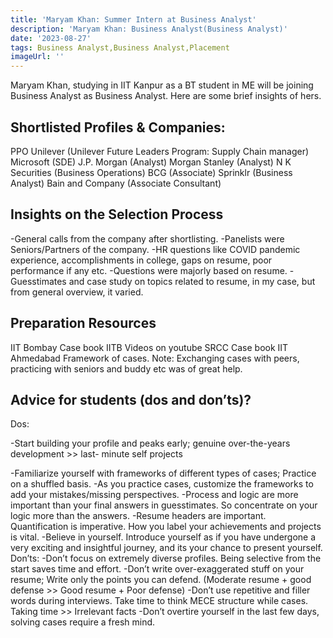 ```yaml
---
title: 'Maryam Khan: Summer Intern at Business Analyst'
description: 'Maryam Khan: Business Analyst(Business Analyst)'
date: '2023-08-27'
tags: Business Analyst,Business Analyst,Placement
imageUrl: ''
---
```


Maryam Khan, studying in IIT Kanpur as a BT student in ME  will be joining Business Analyst as Business Analyst. Here are some brief insights of hers.

## Shortlisted Profiles & Companies:
PPO Unilever (Unilever Future Leaders Program: Supply Chain manager)
Microsoft (SDE)
J.P. Morgan (Analyst)
Morgan Stanley (Analyst)
N K Securities (Business Operations)
BCG (Associate)
Sprinklr (Business Analyst)
Bain and Company (Associate Consultant)

## Insights on the Selection Process
-General calls from the company after shortlisting.
-Panelists were Seniors/Partners of the company.
-HR questions like COVID pandemic experience, accomplishments in college, gaps on
resume, poor performance if any etc.
-Questions were majorly based on resume.
-Guesstimates and case study on topics related to resume, in my case, but from general
overview, it varied.

##  Preparation Resources
IIT Bombay Case book
IITB Videos on youtube
SRCC Case book
IIT Ahmedabad Framework of cases.
Note: Exchanging cases with peers, practicing with seniors and buddy etc was of great help.

## Advice for students (dos and don’ts)? 
Dos:

-Start building your profile and peaks early; genuine over-the-years development >> last-
minute self projects

-Familiarize yourself with frameworks of different types of cases; Practice on a shuffled basis.
-As you practice cases, customize the frameworks to add your mistakes/missing perspectives.
-Process and logic are more important than your final answers in guesstimates. So
concentrate on your logic more than the answers.
-Resume headers are important. Quantification is imperative. How you label your
achievements and projects is vital.
-Believe in yourself. Introduce yourself as if you have undergone a very exciting and insightful
journey, and its your chance to present yourself.
Don’ts:
-Don’t focus on extremely diverse profiles. Being selective from the start saves time and effort.
-Don’t write over-exaggerated stuff on your resume; Write only the points you can defend.
(Moderate resume + good defense >> Good resume + Poor defense)
-Don’t use repetitive and filler words during interviews. Take time to think MECE structure
while cases. Taking time >> Irrelevant facts
-Don’t overtire yourself in the last few days, solving cases require a fresh mind.

